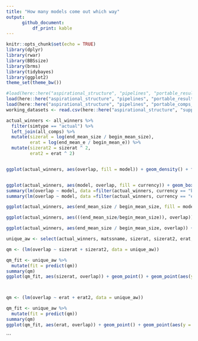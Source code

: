```yaml
---
title: "How many models come out which way"
output: 
      github_document:
          df_print: kable
---
```


```r
knitr::opts_chunk$set(echo = TRUE)
library(dplyr)
library(rwar)
library(BBSsize)
library(brms)
library(tidybayes)
library(ggplot2)
theme_set(theme_bw())

#load(here::here("aspirational_structure", "pipelines", "portable_results.Rds"))
load(here::here("aspirational_structure", "pipelines", "portable_results_all.Rds"))
load(here::here("aspirational_structure", "pipelines", "portable_comps_all.Rds"))
working_datasets <- read.csv(here::here("aspirational_structure", "supporting_data", "working_routes_max10.csv"))
```


```r

actual_winners <- all_winners %>%
  filter(simtype == "actual") %>%
  left_join(all_comps) %>%
  mutate(sizerat = log(end_mean_size / begin_mean_size),
         erat = log(end_mean_e / begin_mean_e)) %>%
  mutate(sizerat2 = sizerat ^ 2,
         erat2 = erat ^ 2)


ggplot(actual_winners, aes(overlap, fill = model)) + geom_density() + facet_wrap(vars( currency))


ggplot(actual_winners, aes(model, overlap, fill = currency)) + geom_boxplot() 
summary(lm(overlap ~ model, data =filter(actual_winners, currency == "biomass")))
summary(lm(overlap ~ model, data =filter(actual_winners, currency == "energy")))

ggplot(actual_winners, aes(end_mean_size / begin_mean_size, fill = model)) + geom_density() + facet_wrap(vars( currency))

ggplot(actual_winners, aes(((end_mean_size/begin_mean_size)), overlap)) + geom_point()

ggplot(actual_winners, aes(end_mean_size / begin_mean_size, overlap)) + geom_point()

unique_aw <- select(actual_winners, matssname, sizerat, sizerat2, erat, erat2, overlap) %>% distinct()

qm <- (lm(overlap ~ sizerat + sizerat2, data = unique_aw))

qm_fit <- unique_aw %>%
  mutate(fit = predict(qm))
summary(qm)
ggplot(qm_fit, aes(sizerat, overlap)) + geom_point() + geom_point(aes(y = fit))



qm <- (lm(overlap ~ erat + erat2, data = unique_aw))

qm_fit <- unique_aw %>%
  mutate(fit = predict(qm))
summary(qm)
ggplot(qm_fit, aes(erat, overlap)) + geom_point() + geom_point(aes(y = fit))
```
```
